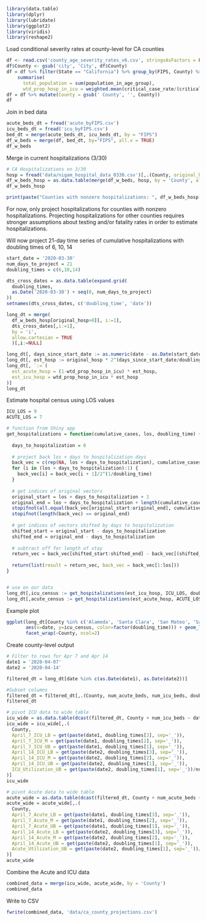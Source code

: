 ```r
library(data.table)
library(dplyr)
library(lubridate)
library(ggplot2)
library(viridis)
library(reshape2)
```


Load conditional severity rates at county-level for CA counties
```r
df <- read.csv('county_age_severity_rates_v6.csv', stringsAsFactors = FALSE)
df$County <- gsub('city', 'City', df$County)
df = df %>% filter(State == "California") %>% group_by(FIPS, County) %>%
    summarise(
      total_population = sum(population_in_age_group),
      wtd_prop_hosp_in_icu = weighted.mean(critical_case_rate/(critical_case_rate+severe_cases_rate), population_in_age_group))
df = df %>% mutate(County = gsub(' County', '', County))
df
```

Join in bed data
```r
acute_beds_dt = fread('acute_byFIPS.csv')
icu_beds_dt = fread('icu_byFIPS.csv')
bed_dt = merge(acute_beds_dt, icu_beds_dt, by = "FIPS")
df_w_beds = merge(df, bed_dt, by="FIPS", all.x = TRUE)
df_w_beds
```


Merge in current hospitalizations (3/30)
```r
# CA Hospitalizations on 3/30
hosp = fread('data/nigam_hospital_data_0330.csv')[,.(County, original_hosp = `COVID-19 Positive Patients March 30 2020`)]
df_w_beds_hosp = as.data.table(merge(df_w_beds, hosp, by = 'County', all.x = TRUE))
df_w_beds_hosp
```

```r
print(paste("Counties with nonzero hospitalizations: ", df_w_beds_hosp[original_hosp>0, .N]))
```


For now, only project hospitalizations for counties with nonzero hospitalizations.
Projecting hospitalizations for other counties requires stronger assumptions about testing and/or fatality rates in order to estimate hospitalizations.

Will now project 21-day time series of cumulative hospitalizations with doubling times of 6, 10, 14
```r
start_date = '2020-03-30'
num_days_to_project = 21
doubling_times = c(6,10,14)

dts_cross_dates = as.data.table(expand.grid(
  doubling_times,
  as.Date('2020-03-30') + seq(0, num_days_to_project)
))
setnames(dts_cross_dates, c('doubling_time', 'date'))

long_dt = merge(
  df_w_beds_hosp[original_hosp>0][, i:=1],
  dts_cross_dates[,i:=1],
  by = 'i',
  allow.cartesian = TRUE
  )[,i:=NULL]

long_dt[, days_since_start_date := as.numeric(date - as.Date(start_date)), by=.I]
long_dt[, est_hosp := original_hosp * 2^(days_since_start_date/doubling_time)]
long_dt[, `:=`(
  est_acute_hosp = (1-wtd_prop_hosp_in_icu) * est_hosp,
  est_icu_hosp = wtd_prop_hosp_in_icu * est_hosp
)]
long_dt
```


Estimate hospital census using LOS values
```r
ICU_LOS = 9
ACUTE_LOS = 7

# function from Shiny app
get_hospitalizations = function(cumulative_cases, los, doubling_time) {
  
  days_to_hospitalization = 0
  
  # project back los + days to hospitalization days
  back_vec = c(rep(NA, los + days_to_hospitalization), cumulative_cases)
  for (i in (los + days_to_hospitalization):1) {
    back_vec[i] = back_vec[i + 1]/2^(1/doubling_time)
  }
  
  # get indices of original vectors
  original_start = los + days_to_hospitalization + 1
  original_end = los + days_to_hospitalization + length(cumulative_cases)
  stopifnot(all.equal(back_vec[original_start:original_end], cumulative_cases))
  stopifnot(length(back_vec) == original_end)
  
  # get indices of vectors shifted by days to hospitalization
  shifted_start = original_start - days_to_hospitalization
  shifted_end = original_end - days_to_hospitalization
  
  # subtract off for length of stay
  return_vec = back_vec[shifted_start:shifted_end] - back_vec[(shifted_start - los):(shifted_end - los)]
  
  return(list(result = return_vec, back_vec = back_vec[1:los]))
}


# use on our data
long_dt[,icu_census := get_hospitalizations(est_icu_hosp, ICU_LOS, doubling_time), by = c('County', 'doubling_time')]
long_dt[,acute_census := get_hospitalizations(est_acute_hosp, ACUTE_LOS, doubling_time), by = c('County', 'doubling_time')]
```




Example plot
```r
ggplot(long_dt[County %in% c('Alameda', 'Santa Clara', 'San Mateo', 'San Francisco')],
       aes(x=date, y=icu_census, color=factor(doubling_time))) + geom_line() +
       facet_wrap(~County, ncol=2)
```


Create county-level output

```r
# Filter to rows for Apr 7 and Apr 14
date1 = '2020-04-07'
date2 = '2020-04-14'

filtered_dt = long_dt[date %in% c(as.Date(date1), as.Date(date2))]

#Subset columns
filtered_dt = filtered_dt[,.(County, num_acute_beds, num_icu_beds, doubling_time, date, acute_census = round(acute_census), icu_census = round(icu_census))]
filtered_dt
```

```r
# pivot ICU data to wide table
icu_wide = as.data.table(dcast(filtered_dt, County + num_icu_beds ~ date + doubling_time, value.var = c('icu_census')))
icu_wide = icu_wide[,.(
  County, 
  April_7_ICU_LB = get(paste(date1, doubling_times[3], sep='_')),
  April_7_ICU_M = get(paste(date1, doubling_times[2], sep='_')),
  April_7_ICU_UB = get(paste(date1, doubling_times[1], sep='_')),
  April_14_ICU_LB = get(paste(date2, doubling_times[3], sep='_')),
  April_14_ICU_M = get(paste(date2, doubling_times[2], sep='_')),
  April_14_ICU_UB = get(paste(date2, doubling_times[1], sep='_')),
  ICU_Utilization_UB = get(paste(date2, doubling_times[1], sep='_'))/num_icu_beds
)]
icu_wide
```


```r
# pivot Acute data to wide table
acute_wide = as.data.table(dcast(filtered_dt, County + num_acute_beds ~ date + doubling_time, value.var = c('acute_census')))
acute_wide = acute_wide[,.(
  County, 
  April_7_Acute_LB = get(paste(date1, doubling_times[3], sep='_')),
  April_7_Acute_M = get(paste(date1, doubling_times[2], sep='_')),
  April_7_Acute_UB = get(paste(date1, doubling_times[1], sep='_')),
  April_14_Acute_LB = get(paste(date2, doubling_times[3], sep='_')),
  April_14_Acute_M = get(paste(date2, doubling_times[2], sep='_')),
  April_14_Acute_UB = get(paste(date2, doubling_times[1], sep='_')),
  Acute_Utilization_UB = get(paste(date2, doubling_times[1], sep='_'))/num_acute_beds
)]
acute_wide
```

Combine the Acute and ICU data
```r
combined_data = merge(icu_wide, acute_wide, by = 'County')
combined_data
```


Write to CSV
```r
fwrite(combined_data, 'data/ca_county_projections.csv')
```

